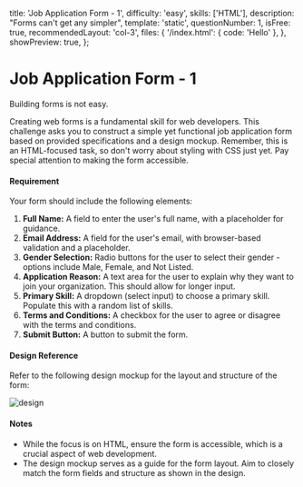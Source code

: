
  title: 'Job Application Form - 1',
  difficulty: 'easy',
  skills: ['HTML'],
  description: "Forms can't get any simpler",
  template: 'static',
  questionNumber: 1,
  isFree: true,
  recommendedLayout: 'col-3',
  files: {
    '/index.html': {
      code: '<body>Hello</body>'
    },
  },
  showPreview: true,
};

# Job Application Form - 1

Building forms is not easy.

Creating web forms is a fundamental skill for web developers. This challenge asks you to construct a simple yet functional job application form based on provided specifications and a design mockup. Remember, this is an HTML-focused task, so don't worry about styling with CSS just yet. Pay special attention to making the form accessible.

#### Requirement
Your form should include the following elements:

1. **Full Name:** A field to enter the user's full name, with a placeholder for guidance.
2. **Email Address:** A field for the user's email, with browser-based validation and a placeholder.
3. **Gender Selection:** Radio buttons for the user to select their gender - options include Male, Female, and Not Listed.
4. **Application Reason:** A text area for the user to explain why they want to join your organization. This should allow for longer input.
5. **Primary Skill:** A dropdown (select input) to choose a primary skill. Populate this with a random list of skills.
6. **Terms and Conditions:** A checkbox for the user to agree or disagree with the terms and conditions.
7. **Submit Button:** A button to submit the form.

#### Design Reference

Refer to the following design mockup for the layout and structure of the form:

<Image src={image} alt="design" priority />

#### Notes

- While the focus is on HTML, ensure the form is accessible, which is a crucial aspect of web development.
- The design mockup serves as a guide for the form layout. Aim to closely match the form fields and structure as shown in the design.